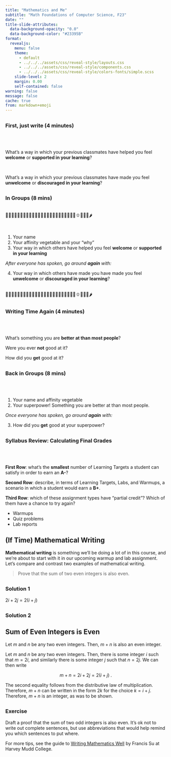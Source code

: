 ```yaml
---
title: "Mathematics and Me"  
subtitle: "Math Foundations of Computer Science, F23"  
date: ""
title-slide-attributes:
  data-background-opacity: "0.0"  
  data-background-color: "#23395B"  
format:
  revealjs:
    menu: false
    theme: 
      - default      
      - ../../../assets/css/reveal-style/layouts.css 
      - ../../../assets/css/reveal-style/components.css 
      - ../../../assets/css/reveal-style/colors-fonts/simple.scss
    slide-level: 2
    margin: 0.00
    self-contained: false
warning: false 
message: false
cache: true 
from: markdown+emoji
---
```


##  

### First, just write (4 minutes)

<br> <br> 

What's a way in which your previous classmates have helped you feel [**welcome**]{.alert-2} or [**supported in your learning**]{.alert-2}? 

<br> 

What's a way in which your previous classmates have made you feel [**unwelcome**]{.alert-4} or [**discouraged in your learning**]{.alert-4}?


## 

### In Groups (8 mins)

<br> 
🥗🥬🥕🍉🥑🍅🍇🥝🥔🍍🍊🍌🍈🥭🍎🍒🍠🍓🍑🥒🍋🍆🧀🌽🫑🍏🍐🥦🌶

<br> 

1. Your name 
2. Your affinity vegetable and your "why" 
3. Your way in which others have helped you feel [**welcome**]{.alert-2} or [**supported in your learning**]{.alert-2}

*After everyone has spoken, go around **again** with:* 

4. Your way in which others have made you have made you feel [**unwelcome**]{.alert-4} or [**discouraged in your learning**]{.alert-4}?

<br> 
🥗🥬🥕🍉🥑🍅🍇🥝🥔🍍🍊🍌🍈🥭🍎🍒🍠🍓🍑🥒🍋🍆🧀🌽🫑🍏🍐🥦🌶
<br> 

## 

### Writing Time Again (4 minutes)

<br> <br> 

What's something you are [**better at than most people**]{.alert-2}? 

Were you ever **not** good at it? 

How did you **get** good at it? 

## 

### Back in Groups (8 mins)

<br> <br> 

1. Your name and affinity vegetable
2. Your superpower! Something you are better at than most people. 


*Once everyone has spoken, go around **again** with:*

3. How did you **get** good at your superpower? 


## {background-image="../../../assets/img/pics/freeman-report-1.png" background-size="contain" background-color="black"}

## {background-image="../../../assets/img/pics/freeman-report-2.png" background-size="contain" background-color="black"}



## 

### Syllabus Review: Calculating Final Grades

<br> <br> 

**First Row**: what's the **smallest** number of Learning Targets a student can satisfy in order to earn an **A-**? 

**Second Row**: describe, in terms of Learning Targets, Labs, and Warmups, a scenario in which a student would earn a **B+**.  

**Third Row**: which of these assignment types have "partial credit"? Which of them have a chance to try again? 

- Warmups
- Quiz problems
- Lab reports


<!-- In this activity, we'll practice using [this checklist](../../../pages/checkbox-table.qmd) to calculate final grades in several scenarios.  -->



## (If Time) Mathematical Writing

**Mathematical writing** is something we'll be doing a lot of in this course, and we're about to start with it in our upcoming warmup and lab assignment. Let's compare and contrast two examples of mathematical writing. 

> Prove that the sum of two even integers is also even. 

## 

### Solution 1

$2i + 2j = 2(i + j)$

## 

### Solution 2

::: {#prp-even}

## Sum of Even Integers is Even

Let $m$ and $n$ be any two even integers. Then, $m+n$ is also an even integer. 

:::

::: {.proof}

Let $m$ and $n$ be any two even integers. Then, there is some integer $i$ such that $m = 2i$, and similarly there is some integer $j$ such that $n = 2j$. We can then write 

$$
m + n = 2i + 2j = 2(i + j)\;.
$$

The second equality follows from the distributive law of multiplication. 
Therefore, $m+n$ can be written in the form $2k$ for the choice $k = i+j$. Therefore, $m+n$ is an integer, as was to be shown. 

::: 

##
### Exercise

Draft a proof that the sum of two odd integers is also even. It's ok not to write out complete sentences, but use abbreviations that would help remind you which sentences to put where. 











For more tips, see the guide to [Writing Mathematics Well](https://math.hmc.edu/su/wp-content/uploads/sites/10/2020/06/Writing-Math-Well-HMC-Math.pdf) by Francis Su at Harvey Mudd College. 

